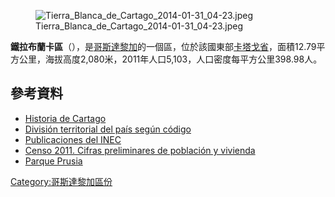[[Image:Tierra_Blanca_de_Cartago_2014-01-31_04-23.jpeg|right]]

'''鐵拉布蘭卡區'''（{{lang-es|Tierra Blanca}}），是[[哥斯達黎加|哥斯達黎加]]的一個區，位於該國東部[[卡塔戈省|卡塔戈省]]，面積12.79平方公里，海拔高度2,080米，2011年人口5,103，人口密度每平方公里398.98人。

==參考資料==
*[https://web.archive.org/web/20140203080645/http://www.cartagovirtual.com/historia.php Historia de Cartago]
*[https://web.archive.org/web/20091113145544/http://www.inec.go.cr/INEC_DIS/Publicaciones/archivos%20SerieMetodologica%20xls/codifgeografica.pdf División territorial del país según código]
*[https://web.archive.org/web/20150924034553/http://www.inec.go.cr/A/MI/Publicaciones/Serie%20Metodol%C3%B3gica/Clasificaciones/03%20C%C3%B3digos%20Geogr%C3%A1ficos.pdf Publicaciones del INEC]
*[http://www.inec.go.cr/A/MS/Censos/Censo%202011/Cifras%20preliminares/01.%20Cifras%20preliminares%20de%20Poblaci%C3%B3n%20y%20Vivienda.pdf Censo 2011. Cifras preliminares de población y vivienda]{{dead link|date=十一月 2017 |bot=InternetArchiveBot }}
* [http://www.micartago.com/index.php?news=1075 Parque Prusia]

{{CostaRica-geo-stub}}
[[Category:哥斯達黎加區份|Category:哥斯達黎加區份]]